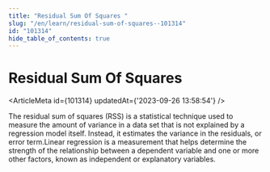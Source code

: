 ```yaml
---
title: "Residual Sum Of Squares "
slug: "/en/learn/residual-sum-of-squares--101314"
id: "101314"
hide_table_of_contents: true
---
```



# Residual Sum Of Squares 

<ArticleMeta id={101314} updatedAt={'2023-09-26 13:58:54'} />
<div className='border-solid border-b border-t-0 my-4 border-[var(--ifm-color-gray-300)]' />

The residual sum of squares (RSS) is a statistical technique used to measure the amount of variance in a data set that is not explained by a regression model itself. Instead, it estimates the variance in the residuals, or error term.Linear regression is a measurement that helps determine the strength of the relationship between a dependent variable and one or more other factors, known as independent or explanatory variables.
